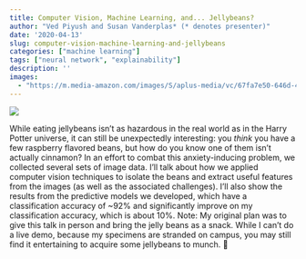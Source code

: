 ```yaml
---
title: Computer Vision, Machine Learning, and... Jellybeans?
author: "Ved Piyush and Susan Vanderplas* (* denotes presenter)"
date: '2020-04-13'
slug: computer-vision-machine-learning-and-jellybeans
categories: ["machine learning"]
tags: ["neural network", "explainability"]
description: ''
images:
  - "https://m.media-amazon.com/images/S/aplus-media/vc/67fa7e50-646d-4e0d-91b8-2d5f8f15aa10._CR0,47,1681,520_PT0_SX970__.jpg"
---
```


![](https://m.media-amazon.com/images/S/aplus-media/vc/67fa7e50-646d-4e0d-91b8-2d5f8f15aa10._CR0,47,1681,520_PT0_SX970__.jpg)

While eating jellybeans isn't as hazardous in the real world as in the Harry Potter universe, it can still be unexpectedly interesting: you *think* you have a few raspberry flavored beans, but how do you know one of them isn't actually cinnamon? In an effort to combat this anxiety-inducing problem, we collected several sets of image data. I'll talk about how we applied computer vision techniques to isolate the beans and extract useful features from the images (as well as the associated challenges). I'll also show the results from the predictive models we developed, which have a classification accuracy of ~92% and significantly improve on my classification accuracy, which is about 10%. 
Note: My original plan was to give this talk in person and bring the jelly beans as a snack. While I can't do a live demo, because my specimens are stranded on campus, you may still find it entertaining to acquire some jellybeans to munch. 🙂